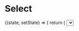 
<Meta title="Components/Select" component={Select} decorators={[withKnobs]} />

# Select

<Preview>
  <Story name="Base component">
    <State
     initialState={{
       value: '',
     }}
    >
     {(state, setState) => {
       return (
         <Select
           label={text('label', SelectFixture.label)}
           name={text('name', SelectFixture.name)}
           onChange={(event) => {
             event.persist();
             setState({...state, value: event.target.value})
           }}
           options={object('options', SelectFixture.options)}
           testReference={text('name', SelectFixture.testReference)}
           theme={select('theme', ['dark', 'light'], SelectFixture.theme)}
           value={state.value}
         />
       )
     }}
    </State>
  </Story>
</Preview>

## API

<Props of={Select} />
